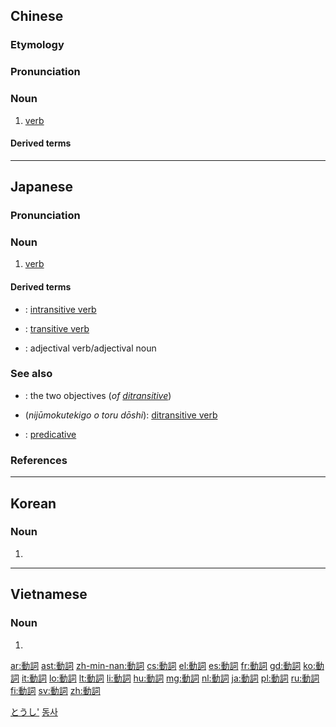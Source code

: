 {{also|动词}}
==Chinese==
{{zh-forms|s=动词}}

===Etymology===
{{rfe|zh}}

===Pronunciation===
{{zh-pron
|m=dòngcí
|c=dung6 ci4
|mn=tōng-sû
|h=pfs=thûng-chhṳ̀
|cat=n
}}

===Noun===
{{zh-noun}}

# [[verb]]
#: {{zh-x|be 動詞|the '''verb''' "to be"}}

====Derived terms====
{{zh-der|動名詞}}

{{zh-cat|Grammar|Parts of speech}}

----

==Japanese==
{{wikipedia|lang=ja}}
{{ja-kanjitab|どう|し|yomi=o}}

===Pronunciation===
{{ja-pron|どうし|acc=h|acc_ref=DJR,NHK,SMK5|y=o}}

===Noun===
{{ja-noun|どうし}}

# {{lb|ja|part of speech|sort=とうし'}} [[verb]]

====Derived terms====
* {{ja-r|自動詞|じどうし}}: [[intransitive verb]]
* {{ja-r|他動詞|たどうし}}: [[transitive verb]]
* {{ja-r|形容動詞|けいよう どうし}}: adjectival verb/adjectival noun

===See also===
* {{ja-r|二重目的語|にじゅうもくてきご}}: the two objectives (''of [[ditransitive]]'')
* {{furigana|[[二重目的語]]を[[取る]]動詞|[[にじゅうもくてきご]] を [[とる]] どうし}} (''nijūmokutekigo o toru dōshi''): [[ditransitive verb]]
* {{ja-r|述語|じゅつご}}: [[predicative]]

===References===
<references/>
[[Category:ja:Verbs|とうし']]

----

==Korean==
{{ko-hanjatab}}

===Noun===
{{ko-noun|hj|rv=dongsa|hangeul=동사}}

# {{hanja form of|동사|[[verb]]}}

[[Category:ko:Parts of speech|동사]]

----

==Vietnamese==
{{vi-hantutab}}

===Noun===
{{vi-hantu}}

# {{han tu form of|động từ|[[verb]]}}

[[ar:動詞]]
[[ast:動詞]]
[[zh-min-nan:動詞]]
[[cs:動詞]]
[[el:動詞]]
[[es:動詞]]
[[fr:動詞]]
[[gd:動詞]]
[[ko:動詞]]
[[it:動詞]]
[[lo:動詞]]
[[lt:動詞]]
[[li:動詞]]
[[hu:動詞]]
[[mg:動詞]]
[[nl:動詞]]
[[ja:動詞]]
[[pl:動詞]]
[[ru:動詞]]
[[fi:動詞]]
[[sv:動詞]]
[[zh:動詞]]